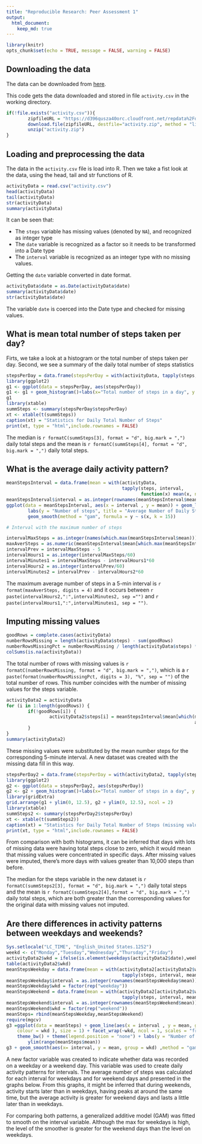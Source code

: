 ```yaml
---
title: "Reproducible Research: Peer Assessment 1"
output: 
  html_document:
    keep_md: true
---
```



``` r
library(knitr)
opts_chunk$set(echo = TRUE, message = FALSE, warning = FALSE)
```

## Downloading the data

The data can be downloaded from [here](https://d396qusza40orc.cloudfront.net/repdata%2Fdata%2Factivity.zip).

This code gets the data downloaded and stored in file `activity.csv` in the working directory.

``` r

if(!file.exists("activity.csv")){
        zipfileURL = "https://d396qusza40orc.cloudfront.net/repdata%2Fdata%2Factivity.zip"
        download.file(zipfileURL, destfile="activity.zip", method = "libcurl")
        unzip("activity.zip")
}
```


## Loading and preprocessing the data

The data in the `activity.csv` file is load into R. Then we take a fist look at the data, using the head, tail and str functions of R.

``` r

activityData = read.csv("activity.csv")
head(activityData)
tail(activityData)
str(activityData)
summary(activityData)
```
 
 
It can be seen that:

- The `steps` variable has missing values (denoted by `NA`), and recognized as integer type 
- The `date` variable is recognized as a factor so it needs to be transformed into a Date type
- The `interval` variable is recognized as an integer type with no missing values.
 
 Getting the `date` variable converted in date format.
 
``` r
activityData$date = as.Date(activityData$date) 
summary(activityData$date)
str(activityData$date)

``` 
 
The variable `date` is coerced into the Date type and checked for missing values.

## What is mean total number of steps taken per day?

Firts, we take a look at a histogram or the total number of steps taken per day.
Second, we see a summary of the daily total number of steps statistics 

``` r

stepsPerDay = data.frame(stepsPerDay = with(activityData, tapply(steps, date, function(x) sum(x, na.rm= TRUE))))
library(ggplot2)
g1 <- ggplot(data = stepsPerDay, aes(stepsPerDay))
g1 <- g1 + geom_histogram()+labs(x="Total number of steps in a day", y = "Frequency", title = "Histogram")
g1
library(xtable)
summSteps <- summary(stepsPerDay$stepsPerDay)
xt <- xtable(t(summSteps))
caption(xt) = "Statistics for Daily Total Number of Steps"
print(xt, type = "html",include.rownames = FALSE)
```

The median is `r formatC(summSteps[3], format = "d", big.mark = ",")` daily total steps and the mean is `r formatC(summSteps[4], format = "d", big.mark = ",")` daily total steps. 

## What is the average daily activity pattern?

``` r


meanStepsInterval = data.frame(mean = with(activityData, 
                                           tapply(steps, interval, 
                                                  function(x) mean(x, na.rm = TRUE))))
meanStepsInterval$interval = as.integer(rownames(meanStepsInterval$mean))
ggplot(data = meanStepsInterval, aes(x = interval , y = mean)) + geom_line(size = 1) + 
        labs(y = "Number of steps", title = "Average Number of Daily Steps per 5-minute Interval") +
        geom_smooth(method = "gam", formula = y ~ s(x, k = 15))
```

```r

# Interval with the maximum number of steps

intervalMaxSteps = as.integer(names(which.max(meanStepsInterval$mean)))
maxAverSteps = as.numeric(meanStepsInterval$mean[which.max(meanStepsInterval$mean)])
intervalPrev = intervalMaxSteps - 5
intervalHours1 = as.integer(intervalMaxSteps/60)
intervalMinutes1 = intervalMaxSteps - intervalHours1*60
intervalHours2 = as.integer(intervalPrev/60)
intervalMinutes2 = intervalPrev - intervalHours2*60
```

The maximum average number of steps in a 5-min interval is `r format(maxAverSteps, digits = 4)` and it occurs between  `r paste(intervalHours2,":",intervalMinutes2, sep ="")` and `r paste(intervalHours1,":",intervalMinutes1, sep = "")`.

## Imputing missing values

```r

goodRows = complete.cases(activityData)
numberRowsMissing = length(activityData$steps) - sum(goodRows)
numberRowsMissingPct = numberRowsMissing / length(activityData$steps) *100
colSums(is.na(activityData))
```


The total number of rows with missing values is `r formatC(numberRowsMissing, format = "d", big.mark = ",")`, which is a
`r paste(format(numberRowsMissingPct, digits = 3), "%", sep = "")` of the total number of rows.  This number coincides with the number of missing values for the steps variable.

```r

activityData2 = activityData
for (i in 1:length(goodRows)) {
        if(!goodRows[i]) {
                activityData2$steps[i] = meanStepsInterval$mean[which(meanStepsInterval$interval == 
                                                                      activityData2$interval[i])]
        }
}
summary(activityData2)
```


These missing values were substituted by the mean number steps for the corresponding 5-minute interval.  A new dataset was created with the missing data fill in this way.

``` r

stepsPerDay2 = data.frame(stepsPerDay = with(activityData2, tapply(steps, date, sum)))
library(ggplot2)
g2 <- ggplot(data = stepsPerDay2, aes(stepsPerDay))
g2 <- g2 + geom_histogram()+labs(x="Total number of steps in a day", y = "Frequency", title = "Histogram 2 (missing values imputed)")
library(gridExtra)
grid.arrange(g1 + ylim(0, 12.5), g2 + ylim(0, 12.5), ncol = 2)
library(xtable)
summSteps2 <- summary(stepsPerDay2$stepsPerDay)
xt <- xtable(t(summSteps2))
caption(xt) = "Statistics for Daily Total Number of Steps (missing values imputed)"
print(xt, type = "html",include.rownames = FALSE)

```

From comparison with both histograms, it can be inferred that days with lots of missing data were having total steps close to zero, which it would mean that missing values were concentrated in specific days.  After missing values were imputed, there's more days with values greater than 10,000 steps than before.

The median for the steps variable in the new dataset  is `r formatC(summSteps2[3], format = "d", big.mark = ",")` daily total steps and the mean is `r formatC(summSteps2[4],format = "d", big.mark = ",")` daily total steps, which are both greater than the corresponding values for the original data with missing values not imputed.


## Are there differences in activity patterns between weekdays and weekends?


```r

Sys.setlocale("LC_TIME", "English_United States.1252")
weekd <- c("Monday","Tuesday","Wednesday","Thursday","Friday")
activityData2$wkd = ifelse(is.element(weekdays(activityData2$date),weekd),"weekday","weekend")
table(activityData2$wkd)
meanStepsWeekday = data.frame(mean = with(activityData2[activityData2$wkd == "weekday",], 
                                           tapply(steps, interval, mean)))
meanStepsWeekday$interval = as.integer(rownames(meanStepsWeekday$mean))
meanStepsWeekday$wkd = factor(rep("weekday"))
meanStepsWeekend = data.frame(mean = with(activityData2[activityData2$wkd == "weekend",], 
                                           tapply(steps, interval, mean)))
meanStepsWeekend$interval = as.integer(rownames(meanStepsWeekend$mean))
meanStepsWeekend$wkd = factor(rep("weekend"))
meanSteps= rbind(meanStepsWeekday,meanStepsWeekend)
require(mgcv)
g3 =ggplot(data = meanSteps) + geom_line(aes(x = interval , y = mean, group = wkd, 
    colour = wkd ), size = 1) + facet_wrap(~wkd, ncol = 1, scales = "free_y") + 
    theme_bw() + theme(legend.position = "none") + labs(y = "Number of steps") +
        ylim(range(meanSteps$mean))
g3 + geom_smooth(aes(x= interval, y = mean, group = wkd) ,method = "gam", formula = y ~ s(x, k = 20), size = 1)
```

A new factor variable was created to indicate whether data was recorded on a weekday or a weekend day.  This variable was used to create daily activity patterns for intervals.  The average number of steps was calculated for each interval for weekdays and for weekend days and presented in the graphs below.  From this graphs, it might be inferred that during weekends, activity starts later than in weekdays, having peaks at around the same time, but the average activity is greater for weekend days and lasts a little later than in weekdays.  

For comparing both patterns, a generalized additive model (GAM) was fitted to smooth on the interval variable.  Although the max for weekdays is high, the level of the smoother is greater for the weekend days than the level on weekdays.

